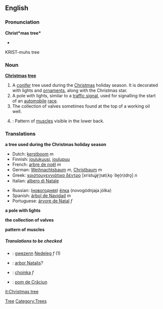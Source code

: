 ==English==

===Pronunciation===
'''Christ*mas tree*'''
*{{audio|En-ca-christmastree.ogg|Audio (CA)}}
KRIST-muhs tree

===Noun===
'''[[Christmas]] [[tree]]'''

# A [[conifer]] tree used during the [[Christmas]] holiday season.  It is decorated with lights and [[ornament]]s, along with the Christmas star.
# A pole with lights, similar to a [[traffic signal]], used for signalling the start of an [[automobile]] [[race]].
# The collection of valves sometimes found at the top of a working oil well.
# {{bodybuilding}}: Pattern of [[muscle]]s visible in the lower back.

===Translations===
'''a tree used during the Christmas holiday season'''
{{top}}
*Dutch: [[kerstboom]] ''m''
*Finnish: [[joulukuusi]], [[joulupuu]]
*French: [[arbre de noël]] ''m''
*German: [[Weihnachtsbaum]] ''m'', [[Christbaum]] ''m''
*Greek: [[χριστουγεννιάτικο δέντρο]] [xristuʝe̞ˈɲatiˌko̞ ˈðe̞(n)dro̞] ''n''
*Italian: [[albero di Natale]]
{{mid}}
*Russian: ([[новогодний|новогодняя]]) [[ёлка]] (novogódnjaja jólka)
*Spanish: [[árbol de Navidad]] ''m''
*Portuguese: [[árvore de Natal]] ''f''
{{bottom}}

'''a pole with lights'''
{{top}}
{{mid}}
{{bottom}}

'''the collection of valves'''
{{top}}
{{mid}}
{{bottom}}

'''pattern of muscles'''
{{top}}
{{mid}}
{{bottom}}

=====Translations to be checked=====
<!--Remove this section once all of the translations below have been moved into the tables above.-->
{{checktrans}}
*{{ttbc|Breton|[[Breton]]}}: [[gwezenn]] [[Nedeleg]] ''f'' (1)
*{{ttbc|Latin}}: [[arbor Natalis]]?
*{{ttbc|Polish}}: [[choinka ]] ''f'' 
*{{ttbc|Romanian}}: [[pom de Crăciun]]

[[Category:Christmas|Tree]] 
[[Category:Trees]]

[[it:Christmas tree]]